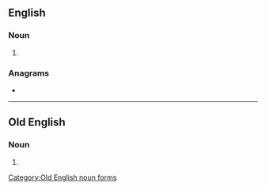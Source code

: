 ==English==

===Noun===
{{head|en|noun plural form}}

# {{plural of|worde|lang=en}}

===Anagrams===
* {{anagrams|en|Sowder|dowers|dowser|drowse|sworde|worsed}}

----

==Old English==

===Noun===
{{head|ang|noun forms}}

# {{inflection of|word||gen|s|lang=ang}}

[[Category:Old English noun forms]]